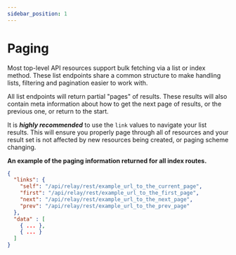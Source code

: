 ```yaml
---
sidebar_position: 1
---
```


# Paging

Most top-level API resources support bulk fetching via a list or index method.
These list endpoints share a common structure to make handling lists, filtering
and pagination easier to work with.

All list endpoints will return partial "pages" of results. These results will
also contain meta information about how to get the next page of results, or the
previous one, or return to the start.

It is **_highly recommended_** to use the `link` values to navigate your list
results. This will ensure you properly page through all of resources and your
result set is not affected by new resources being created, or paging scheme
changing.

**An example of the paging information returned for all index routes.**

```json
{
  "links": {
    "self": "/api/relay/rest/example_url_to_the_current_page",
    "first": "/api/relay/rest/example_url_to_the_first_page",
    "next": "/api/relay/rest/example_url_to_the_next_page",
    "prev": "/api/relay/rest/example_url_to_the_prev_page"
  },
  "data" : [
    { ... },
    { ... }
  ]
}
```
